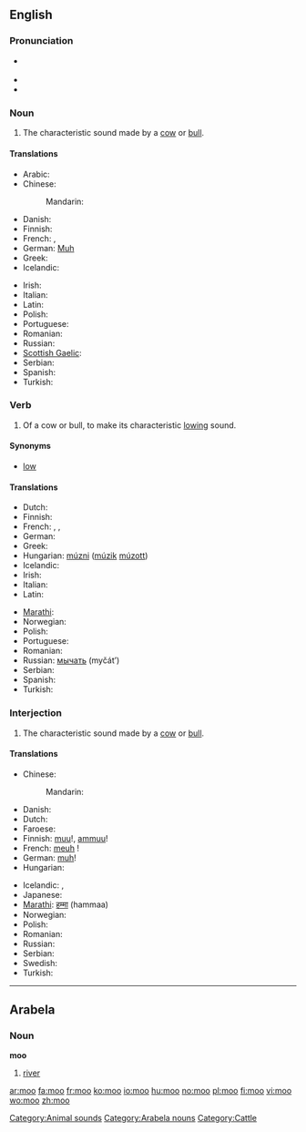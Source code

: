 {{also|MOO|Moʻo|moʻo}}
==English==

===Pronunciation===
* {{a|UK|US}} {{IPA|/muː/}}
* {{rhymes|uː}}
* {{homophones|mu}}

===Noun===
{{en-noun}}

# {{onomatopoeia}} The characteristic sound made by a [[cow]] or [[bull]].

====Translations====
{{trans-top|characteristic sound made by a cow or bull}}
* Arabic: {{t|ar|جوار|m|tr=jiwaar}}
* Chinese:
*: Mandarin: {{t-|cmn|哞|tr=mōu|sc=Hani}}
* Danish: {{t-|da|muh}}
* Finnish: {{t-|fi|ammunta}}
* French: {{t+|fr|meuglement|m}},  {{t+|fr|beuglement|m}}
* German: [[Muh]] {{n}}
* Greek: {{t|el|μουγκανητό|n|tr=muganitó}}
* Icelandic: {{t|is|baul|n}}
{{trans-mid}}
* Irish: {{t|ga|géim|f|xs=Irish}}
* Italian: {{t-|it|muggito|m}}
* Latin: {{t-|la|mugitus}}
* Polish: {{t|pl|muczenie|n}}
* Portuguese: {{t+|pt|mugido}}
* Romanian: {{t-|ro|muget|n}}
* Russian: {{t+|ru|мычание|n|tr=myčánije}}
* [[Scottish Gaelic]]: {{t|gd|mò}}
* Serbian: {{t|sr|мукање|n|tr=mukanje|sc=Cyrl}}
* Spanish: {{t-|es|mugido}}
* Turkish: {{t-|tr|mö}}
{{trans-bottom}}

===Verb===
{{en-verb}}

# {{intransitive}} Of a cow or bull, to make its characteristic [[low#Etymology 2|lowing]] sound.

====Synonyms====
* [[low]]

====Translations====
{{trans-top|to make a lowing sound}}
* Dutch: {{t+|nl|loeien}}
* Finnish: {{t+|fi|ammua}}
* French: {{t+|fr|meugler}},  {{t+|fr|beugler}},  {{t+|fr|mugir}}
* German: {{t-|de|muhen}}
* Greek: {{t|el|μουγκανίζω|tr=muganízo}}
* Hungarian: [[múzni]] ([[múzik]] [[múzott]])
* Icelandic: {{t-|is|baula}}
* Irish: {{t|ga|géim|xs=Irish}}
* Italian: {{t-|it|muggire}}
* Latin: {{t-|la|mugio}}
{{trans-mid}}
* [[Marathi]]: {{t-|mr|हंबरण|tr=humbarna|sc=Deva|xs=Marathi}}
* Norwegian: {{t-|no|raute}}
* Polish: {{t-|pl|muczeć}}
* Portuguese: {{t+|pt|mugir}}
* Romanian: {{t-|ro|mugi}}
* Russian: [[мычать]] (myčát’)
* Serbian: {{t|sr|мукати|tr=mukati|sc=Cyrl}}
* Spanish: {{t-|es|mugir}}
* Turkish: {{t|tr|mölemek}}
{{trans-bottom}}

===Interjection===
{{en-intj}}

# The characteristic sound made by a [[cow]] or [[bull]].

====Translations====
{{trans-top|sound made by a cow or bull}}
* Chinese:
*: Mandarin: {{t-|cmn|哞|tr=mōu|sc=Hani}}
* Danish: {{t-|da|muh}}
* Dutch: {{t-|nl|boe}}
* Faroese: {{t-|fo|mø|xs=Faroese}}
* Finnish: [[muu]]!, [[ammuu]]!
* French: [[meuh]]&nbsp;!
* German: [[muh]]!
* Hungarian: {{t-|hu|mú}}
{{trans-mid}}
* Icelandic: {{t-|is|mu}}, {{t-|is|mö}}
* Japanese: {{t|ja|モー|tr=mō|sc=Jpan}}
* [[Marathi]]: [[हम्मा]] (hammaa)
* Norwegian: {{t+|no|mø}}
* Polish: {{t-|pl|mu}}
* Romanian: {{t-|ro|mu}}
* Russian: {{t+|ru|му|tr=mu}}
* Serbian: {{t-|sr|му|tr=mu|sc=Cyrl}}
* Swedish: {{t+|sv|mu}}
* Turkish: {{t-|tr|mö}}
{{trans-bottom}}

----

==Arabela==

===Noun===
'''moo'''

# [[river]]

[[Category:Animal sounds]]
[[Category:Arabela nouns]]
[[Category:Cattle]]

[[ar:moo]]
[[fa:moo]]
[[fr:moo]]
[[ko:moo]]
[[io:moo]]
[[hu:moo]]
[[no:moo]]
[[pl:moo]]
[[fi:moo]]
[[vi:moo]]
[[wo:moo]]
[[zh:moo]]